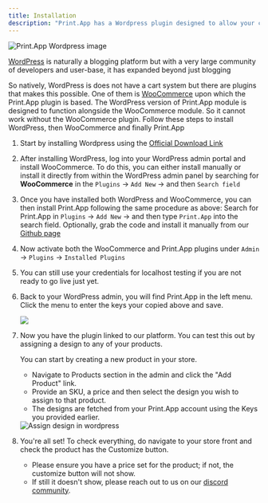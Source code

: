 ```yaml
---
title: Installation
description: "Print.App has a Wordpress plugin designed to allow your customers to personalize their print orders before purchase. This is a guide on how to install the Print.App plugin on WordPress"
---
```


<Frame>
    <img alt="Print.App Wordpress image" src="images/wp.png" />
</Frame>

[WordPress](https://wordpress.com) is naturally a blogging platform but with a very large community of developers and user-base, it has expanded beyond just blogging

So natively, WordPress is does not have a cart system but there are plugins that makes this possible. One of them is [WooCommerce](https://woocommerce.com) upon which the Print.App plugin is based.
The WordPress version of Print.App module is designed to function alongside the WooCommerce module. So it cannot work without the WooCommerce plugin. Follow these steps to install WordPress, then WooCommerce and finally Print.App

1.  Start by installing Wordpress using the [Official Download Link](https://wordpress.org/download/)

2.  After installing WordPress, log into your WordPress admin portal and install WooCommerce.
    To do this, you can either install manually or install it directly from within the WordPress admin panel by searching for **WooCommerce** in the `Plugins` -> `Add New` -> and then `Search field`

3.  Once you have installed both WordPress and WooCommerce, you can then install Print.App following the same procedure as above: Search for Print.App in `Plugins` -> `Add New` -> and then type `Print.App` into the search field.
Optionally, grab the code and install it manually from our [Github page](https://github.com/PrintApp/print-app-wordpress)

4.  Now activate both the WooCommerce and Print.App plugins under `Admin` -> `Plugins` -> `Installed Plugins`

5.  <Snippet file="grab-keys.mdx" />
    <Note>You can still use your credentials for localhost testing if you are not ready to go live just yet.</Note>

6.  Back to your WordPress admin, you will find Print.App in the left menu.
    Click the menu to enter the keys your copied above and save.
    <Frame><img class="rounded-md" src="images/wp-credentials.png" /></Frame>

7.  Now you have the plugin linked to our platform. You can test this out by assigning a design to any of your products.

    You can start by creating a new product in your store.
    - Navigate to Products section in the admin and click the "Add Product" link.
    - Provide an SKU, a price and then select the design you wish to assign to that product.
    - The designs are fetched from your Print.App account using the Keys you provided earlier.
    <Frame><img class="rounded-md" alt="Assign design in wordpress" src="images/wp-assign-design.png" /></Frame>

8.  You're all set! To check everything, do navigate to your store front and check the product has the Customize button.
    - Please ensure you have a price set for the product; if not, the customize button will not show.
    - If still it doesn't show, please reach out to us on our [discord community](https://discord.gg/XNdtdFxNdE).
